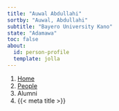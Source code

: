 ```yaml
---
title: "Auwal Abdullahi"
sortby: "Auwal, Abdullahi"
subtitle: "Bayero University Kano"
state: "Adamawa"
toc: false
about:
  id: person-profile
  template: jolla
---
```




```{=html}
<nav aria-label="breadcrumb">
  <ol class="breadcrumb">
    <li class="breadcrumb-item"><a href="../../index.html">Home</a></li>
    <li class="breadcrumb-item"><a href="../../people.html">People</a></li>
    <li class="breadcrumb-item active">Alumni</li>
    <li class="breadcrumb-item active" aria-current="page">{{< meta title >}}</li>
  </ol>
</nav>
```

 <!-- :::{#person-profile}
## Semesters
#- Fall 2020, *Research Assistant*
- Spring 2021, *Research Assistant*

## Education

**University of Kansas** | Lawrence, KS, USA<br />
Psychology Major
::: -->



